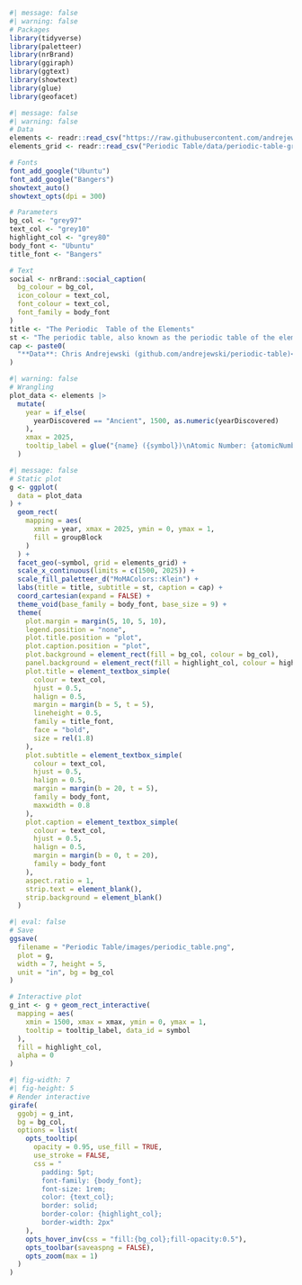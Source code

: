 
```r
#| message: false
#| warning: false
# Packages
library(tidyverse)
library(paletteer)
library(nrBrand)
library(ggiraph)
library(ggtext)
library(showtext)
library(glue)
library(geofacet)
```

```r
#| message: false
#| warning: false
# Data
elements <- readr::read_csv("https://raw.githubusercontent.com/andrejewski/periodic-table/refs/heads/master/data.csv")
elements_grid <- readr::read_csv("Periodic Table/data/periodic-table-grid.csv")
```

```r
# Fonts
font_add_google("Ubuntu")
font_add_google("Bangers")
showtext_auto()
showtext_opts(dpi = 300)
```

```r
# Parameters
bg_col <- "grey97"
text_col <- "grey10"
highlight_col <- "grey80"
body_font <- "Ubuntu"
title_font <- "Bangers"
```

```r
# Text
social <- nrBrand::social_caption(
  bg_colour = bg_col,
  icon_colour = text_col,
  font_colour = text_col,
  font_family = body_font
)
title <- "The Periodic  Table of the Elements"
st <- "The periodic table, also known as the periodic table of the elements, is an ordered arrangement of the chemical elements into rows and columns. This chart shows when elements were discovered, with *Ancient* elements represented by the year 1500."
cap <- paste0(
  "**Data**: Chris Andrejewski (github.com/andrejewski/periodic-table)<br>**Graphic**:", social
)
```


```r
#| warning: false
# Wrangling
plot_data <- elements |>
  mutate(
    year = if_else(
      yearDiscovered == "Ancient", 1500, as.numeric(yearDiscovered)
    ),
    xmax = 2025,
    tooltip_label = glue("{name} ({symbol})\nAtomic Number: {atomicNumber}\nDiscovered: {yearDiscovered}\nGroup: {stringr::str_to_sentence(groupBlock)}")
  )
```

```r
#| message: false
# Static plot
g <- ggplot(
  data = plot_data
) +
  geom_rect(
    mapping = aes(
      xmin = year, xmax = 2025, ymin = 0, ymax = 1,
      fill = groupBlock
    )
  ) +
  facet_geo(~symbol, grid = elements_grid) +
  scale_x_continuous(limits = c(1500, 2025)) +
  scale_fill_paletteer_d("MoMAColors::Klein") +
  labs(title = title, subtitle = st, caption = cap) +
  coord_cartesian(expand = FALSE) +
  theme_void(base_family = body_font, base_size = 9) +
  theme(
    plot.margin = margin(5, 10, 5, 10),
    legend.position = "none",
    plot.title.position = "plot",
    plot.caption.position = "plot",
    plot.background = element_rect(fill = bg_col, colour = bg_col),
    panel.background = element_rect(fill = highlight_col, colour = highlight_col),
    plot.title = element_textbox_simple(
      colour = text_col,
      hjust = 0.5,
      halign = 0.5,
      margin = margin(b = 5, t = 5),
      lineheight = 0.5,
      family = title_font,
      face = "bold",
      size = rel(1.8)
    ),
    plot.subtitle = element_textbox_simple(
      colour = text_col,
      hjust = 0.5,
      halign = 0.5,
      margin = margin(b = 20, t = 5),
      family = body_font,
      maxwidth = 0.8
    ),
    plot.caption = element_textbox_simple(
      colour = text_col,
      hjust = 0.5,
      halign = 0.5,
      margin = margin(b = 0, t = 20),
      family = body_font
    ),
    aspect.ratio = 1,
    strip.text = element_blank(),
    strip.background = element_blank()
  )
```

```r
#| eval: false
# Save
ggsave(
  filename = "Periodic Table/images/periodic_table.png",
  plot = g,
  width = 7, height = 5,
  unit = "in", bg = bg_col
)
```

```r
# Interactive plot
g_int <- g + geom_rect_interactive(
  mapping = aes(
    xmin = 1500, xmax = xmax, ymin = 0, ymax = 1,
    tooltip = tooltip_label, data_id = symbol
  ),
  fill = highlight_col,
  alpha = 0
)
```

```r
#| fig-width: 7
#| fig-height: 5
# Render interactive
girafe(
  ggobj = g_int,
  bg = bg_col,
  options = list(
    opts_tooltip(
      opacity = 0.95, use_fill = TRUE,
      use_stroke = FALSE,
      css = "
        padding: 5pt;
        font-family: {body_font};
        font-size: 1rem;
        color: {text_col};
        border: solid;
        border-color: {highlight_col};
        border-width: 2px"
    ),
    opts_hover_inv(css = "fill:{bg_col};fill-opacity:0.5"),
    opts_toolbar(saveaspng = FALSE),
    opts_zoom(max = 1)
  )
)
```
